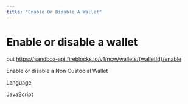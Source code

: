 ```yaml
---
title: "Enable Or Disable A Wallet"
---
```

  
  # Enable or disable a wallet

put https://sandbox-api.fireblocks.io/v1/ncw/wallets/{walletId}/enable

Enable or disable a Non Custodial Wallet

Language

JavaScript